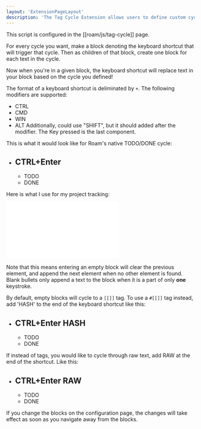 ```yaml
---
layout: 'ExtensionPageLayout'
description: 'The Tag Cycle Extension allows users to define custom cycles tied to a keyboard shortcut!'
---
```


This script is configured in the [[roam/js/tag-cycle]] page.

For every cycle you want, make a block denoting the keyboard shortcut that will trigger that cycle. Then as children of that block, create one block for each text in the cycle.

Now when you're in a given block, the keyboard shortcut will replace text in your block based on the cycle you defined!

The format of a keyboard shortcut is deliminated by `+`. The following modifiers are supported:
- CTRL
- CMD
- WIN
- ALT
Additionally, could use "SHIFT", but it should added after the modifier. The Key pressed is the last component.

This is what it would look like for Roam's native TODO/DONE cycle:

- CTRL+Enter
    -
    - TODO
    - DONE

Here is what I use for my project tracking:

![](/images/tag-cycle.md)

Note that this means entering an empty block will clear the previous element, and append the next element when no other element is found. Blank bullets only append a text to the block when it is a part of only **one** keystroke.

By default, empty blocks will cycle to a `[[]]` tag. To use a `#[[]]` tag instead, add 'HASH' to the end of the keyboard shortcut like this:

- CTRL+Enter HASH
    -
    - TODO
    - DONE

If instead of tags, you would like to cycle through raw text, add RAW at the end of the shortcut. Like this:

- CTRL+Enter RAW
    -
    - TODO
    - DONE

If you change the blocks on the configuration page, the changes will take effect as soon as you navigate away from the blocks.

